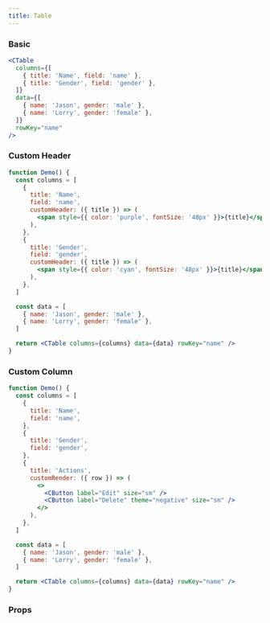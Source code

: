 ```yaml
---
title: Table
---
```


### Basic

```jsx live
<CTable
  columns={[
    { title: 'Name', field: 'name' },
    { title: 'Gender', field: 'gender' },
  ]}
  data={[
    { name: 'Jason', gender: 'male' },
    { name: 'Lorry', gender: 'female' },
  ]}
  rowKey="name"
/>
```

### Custom Header

```jsx live
function Demo() {
  const columns = [
    {
      title: 'Name',
      field: 'name',
      customHeader: ({ title }) => (
        <span style={{ color: 'purple', fontSize: '48px' }}>{title}</span>
      ),
    },
    {
      title: 'Gender',
      field: 'gender',
      customHeader: ({ title }) => (
        <span style={{ color: 'cyan', fontSize: '48px' }}>{title}</span>
      ),
    },
  ]

  const data = [
    { name: 'Jason', gender: 'male' },
    { name: 'Lorry', gender: 'female' },
  ]

  return <CTable columns={columns} data={data} rowKey="name" />
}
```

### Custom Column

```jsx live
function Demo() {
  const columns = [
    {
      title: 'Name',
      field: 'name',
    },
    {
      title: 'Gender',
      field: 'gender',
    },
    {
      title: 'Actions',
      customRender: ({ row }) => (
        <>
          <CButton label="Edit" size="sm" />
          <CButton label="Delete" theme="negative" size="sm" />
        </>
      ),
    },
  ]

  const data = [
    { name: 'Jason', gender: 'male' },
    { name: 'Lorry', gender: 'female' },
  ]

  return <CTable columns={columns} data={data} rowKey="name" />
}
```

### Props

<PropTable name="CTable" />
